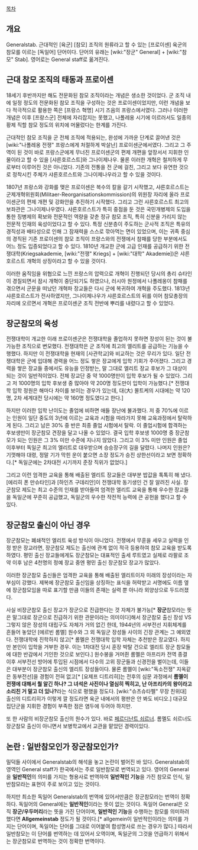 [[목차]]

== 개요 ==
Generalstab. 근대적인 [육군] [참모] 조직의 원류라고 할 수 있는 [프로이센] 육군의 참모를 이르는 [독일어] 단어이다. 단어의 유래는 [wiki:"장군" General] + [wiki:"참모" Stab]. 영어로는 General staff로 옮겨진다.

== 근대 참모 조직의 태동과 프로이센 ==
18세기 후반까지만 해도 전문화된 참모 조직이라는 개념은 생소한 것이었다. 군 조직 내에 일정 정도의 전문화된 참모 조직을 구성하는 것은 프로이센이었지만, 이런 개념을 보다 적극적으로 활용한 쪽은 [프랑스 혁명] 시기 즈음의 프랑스에서였다. 그러나 이러한 개념은 이후 [프랑스군] 전체에 자리잡지는 못했고, 나폴레옹 시기에 이르러서도 일종의 황제 직할 참모 정도의 위치에 머물렀다는 한계를 가진다.

근대적인 참모 조직을 군 전체 조직에 적용되는, 완성에 가까운 단계로 끌어낸 것은 [wiki:"나폴레옹 전쟁" 프랑스에게 처절하게 박살난] 프로이센군에서였다. 그리고 그 주역이 된 것이 바로 프랑스군에게 무너진 프로이센군의 편제 개편을 앞장서서 지휘한 인물이라고 할 수 있을 [샤른호르스트]와 그나이제나우. 물론 이러한 개혁은 철저하게 무로부터 이루어진 것은 아니었다. 기존의 전통을 전 군에 걸친, 그리고 보다 유연한 것으로 정착시킨 주체가 샤른호르스트와 그나이제나우라고 할 수 있을 것이다.

1807년 프랑스와 강화를 맺은 프로이센은 복수의 칼을 갈기 시작했고, 샤른호르스트는 군제개혁위원회(Militaer-Reorganisationskommission)의 위원장 자리에 올라 프로이센군의 편제 개편 및 강화안을 추진하기 시작했다. 그리고 그런 샤른호르스트 최고의 보좌관은 그나이제나우였다. 샤른호르스트가 특히 중점을 둔 것은 국민개병제의 도입을 통한 징병제의 확보와 전문적인 역량을 갖춘 정규 참모 조직, 특히 신분을 가리지 않는 전문적 인재의 육성이었다고 할 수 있다. 특정 신분층이 주도하는 군사적 조직은 특유의 경직성과 배타성으로 인해 그 잠재력을 스스로 깎아먹는 면이 있었으며, 이는 귀족 중심의 경직된 기존 프로이센의 참모 조직이 프랑스와의 전쟁에서 참패를 당한 부분에서도 어느 정도 입증되었다고 할 수 있다. 1810년 개교한 군에 고급 인재를 공급하기 위한 전쟁대학(Kriegsakademie, [wiki:"전쟁" Kriegs] + [wiki:"대학" Akademie])은 샤른호르스트 개혁의 상징이라고 할 수 있을 것이다.

이러한 움직임을 위협으로 느낀 프랑스의 압력으로 개혁이 진행되던 당시의 총리 슈타인이 경질되면서 잠시 개혁이 중단되기도 하였으나, 러시아 원정에서 나폴레옹이 참패를 겪으면서 군문을 떠났던 개혁파 장교들은 다시 군에 복귀하여 개혁을 주도했다. 1813년 샤른호르스트가 전사하였지만, 그나이제나우가 샤른호르스트의 뒤를 이어 참모총장의 자리에 오르면서 개혁은 프로이센군 조직 전반에 뿌리를 내렸다고 할 수 있었다. 

== 장군참모의 육성 ==
전쟁대학이 개교한 이래 프로이센군은 전쟁대학을 졸업하지 못하면 장성이 된는 것이 불가능한 조직으로 변모했다. 전쟁대학은 군 조직에 최고의 엘리트를 공급하는 기능을 수행했다. 하지만 이 전쟁대학을 현재의 [사관학교]와 비교하는 것은 무리가 있다. 일단 전쟁대학은 군에 입대해 경력을 어느 정도 쌓은 장교에게 입학 기회가 주어졌다. 그리고 경력을 쌓은 장교들 중에서도 유능을 인정받는, 말 그대로 엘리트 장교 후보가 그 대상이 되는 것이 일반적이었다. 전체 장교단 중 약 1000명만이 입학 후보가 될 수 있었다. 그리고 저 1000명의 입학 후보생 중 많아야 약 200명 정도만이 입학이 가능했다.[* 전쟁대학 입학 정원은 해마다 차이를 보이는 경우가 있는데, 대(大) 몰트케의 시대에는 약 120명, 2차 세계대전 당시에는 약 160명 정도였다고 한다.]

하지만 이러한 입학 난이도는 졸업에 비하면 애들 장난에 불과했다. 저 중 70%에 이르는 인원이 일단 중도의 3년에 이르는 교육과 시험을 따라가지 못해 교육과정에서 탈락하게 된다. 그리고 남은 30% 중 반은 최종 졸업 시험에서 탈락. 이 졸업시험에 합격하는 후보생만이 장군참모 견장을 달고 나올 수 있었다. 결국 입학 후보생 1000명 중 장군참모가 되는 인원은 그 3% 미만 수준에 지나지 않았다. 그리고 이 3% 미만 인원은 졸업 이후부터 독일군 최고의 엘리트로 대우받으며 승승장구의 길을 달렸다. 나머지 인원은? 기껏해야 대령, 정말 기가 막힌 운이 붙으면 소장 정도가 승진 상한선이라고 보면 정확하다.[* 독일군에는 2차대전 시기까지 준장 직위가 없었다.]

그리고 이런 엄격한 교육을 통해 배출된 엘리트 장교들은 대부분 밥값을 톡톡히 해 냈다. [에리히 폰 만슈타인]과 [하인츠 구데리안]이 전쟁대학 동기생인 건 잘 알려진 사실. 장군참모 제도는 최고 수준의 인재를 받아들여 엄격한 엘리트 교육을 통해 우수한 장교들을 독일군에 꾸준히 공급했고, 독일군의 우수한 작전적 능력에 큰 공헌을 했다고 할 수 있다.

== 장군참모 출신이 아닌 경우 ==
장군참모는 폐쇄적인 엘리트 육성 방식이 아니었다. 전쟁에서 무훈을 세우고 실력을 인정 받은 장교라면, 장군참모 제도는 출신에 관계 없이 적극 등용하여 참모 교육을 받도록 하였다. 평민 출신 장교들에게도 장군참모는 대표적인 출세 루트였고 실제로 라팔로 조약 이후 남은 4천명의 정예 장교 중엔 평민 출신 장군참모 장교가 많았다. 

이러한 장군참모 출신들은 엄격한 교육을 통해 배출된 엘리트이자 미래의 장성이라는 자부심이 강했다. 제복에 장군참모 출신임을 상징하는 표식을 허락받고 서명에도 이름 옆에 장군참모임을 따로 표기할 만큼 이들의 존재는 실력 뿐 아니라 외양상으로 두드러졌다.

사실 비장군참모 출신 장교가 장군으로 진급한다는 것 자체가 불가능[* '''장군'''참모라는 뜻은 말그대로 장군으로 진급하기 위한 관문이라는 의미이다]해서 장군참모 출신 장성 VS 그렇지 않은 장성의 대립구도 자체가 거의 없긴 한데, 1944년의 서부전선 지휘체계를 흔들어 놓았던  [에르빈 롬멜] 원수와 그 외 독일군 장성들 사이의 긴장 관계는 그 예외였다. 전쟁대학에 진학하지 않고[* 롬멜은 전쟁대학 입학 자체는 추천받은 장교였다. 하지만 본인이 입학을 거부한 경우. 이는 1차대전 당시 훈장 박탈 건으로 엘리트 장군 참모들에 대한 반감에서 기인한 것으로 보인다.] 원수봉을 거머쥔 롬멜은 아프리카 전역 종결 이후 서부전선 방어에 투입된 시점에서 다수의 고위 장군들과 신경전을 벌이는데, 이들은 대부분이 장군참모 출신의 엘리트 장성들이다. 물론 롬멜이 [wiki:"독소전쟁" 지옥같은 동부전선]을 경험이 전혀 없고[* [요제프 디트리히]는 전후의 심문 과정에서 '''롬멜이 전쟁에 대해서 뭘 알긴 하나? 그 녀석은 사진이나 열심히 찍히고, 난 아프리카의 왕이라고 소리친 거 말고 더 있나?'''라는 식으로 평했을 정도다. [wiki:"슈츠슈타펠" 무장 친위대] 출신의 디트리히가 이렇게 깔 정도라면 육군 내에서의 평판은 안 봐도 비디오.] 대규모 집단군을 지휘한 경험이 부족한 점은 염두에 두어야 하지만. 

또 한 사람의 비장군참모 출신의 원수가 있다. 바로 [[페르디난트 쇠르너]]. 롬멜도 쇠르너도 장군참모 출신이 아니면서 보병학교에서 교관을 맡았던 경력이있다. 
== 논란 : 일반참모인가 장군참모인가? ==
밀덕들 사이에서 Generalstab의 해석을 놓고 논란이 벌어진 바 있다. Generalstab의 영역인 General staff가 한국에서는 주로 일반참모로 번역되고 있다. 영어의 General을 '''일반적인'''의 의미를 가지는 형용사로 번역하여 '''일반적인 기능'''을 가진 참모로 인식, 일반참모라는 표현이 주로 보이고 있는 것이다.

하지만 최소한 독일어 Generalstab의 번역에 있어서만큼은 장군참모라는 번역이 정확하다. 독일어의 General에는 '''일반적인'''이라는 뜻이 없는 것이다. 독일어 General은 오직 '''장군/우두머리'''라는 뜻을 가진 단어이며, '''일반적인 기능'''을 수행하는 참모를 의미하려 했다면 '''Allgemeinstab''' 정도가 될 것이다.[* allgemein이 일반적인이라는 의미를 가지는 단어이며, 독일어는 단어를 그대로 이어붙여 합성명사로 쓰는 경우가 많다.] 따라서 일반참모는 이 단어를 번역하는 데 있어서 오역이며, 독일군의 그것을 언급하기 위해서는 장군참모로 번역하는 것이 정확한 번역이다.
